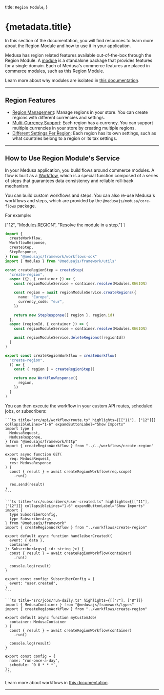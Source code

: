 
  title: `Region Module`,
}

# {metadata.title}

In this section of the documentation, you will find resources to learn more about the Region Module and how to use it in your application.

Medusa has region related features available out-of-the-box through the Region Module. A [module](!docs!/learn/fundamentals/modules) is a standalone package that provides features for a single domain. Each of Medusa's commerce features are placed in commerce modules, such as this Region Module.

<Note>

Learn more about why modules are isolated in [this documentation](!docs!/learn/fundamentals/modules/isolation).

</Note>

---

## Region Features

- [Region Management](/references/region/models/Region): Manage regions in your store. You can create regions with different currencies and settings.
- [Multi-Currency Support](/references/region/models/Region): Each region has a currency. You can support multiple currencies in your store by creating multiple regions.
- [Different Settings Per Region](/references/region/models/Region): Each region has its own settings, such as what countries belong to a region or its tax settings.

---

## How to Use Region Module's Service

In your Medusa application, you build flows around commerce modules. A flow is built as a [Workflow](!docs!/learn/fundamentals/workflows), which is a special function composed of a series of steps that guarantees data consistency and reliable roll-back mechanism. 

You can build custom workflows and steps. You can also re-use Medusa's workflows and steps, which are provided by the `@medusajs/medusa/core-flows` package.

For example:

  ["12", "Modules.REGION", "Resolve the module in a step."]
]

```ts title="src/workflows/create-region.ts" highlights={highlights}
import { 
  createWorkflow, 
  WorkflowResponse,
  createStep,
  StepResponse,
} from "@medusajs/framework/workflows-sdk"
import { Modules } from "@medusajs/framework/utils"

const createRegionStep = createStep(
  "create-region",
  async ({}, { container }) => {
    const regionModuleService = container.resolve(Modules.REGION)

    const region = await regionModuleService.createRegions({
      name: "Europe",
      currency_code: "eur",
    })

    return new StepResponse({ region }, region.id)
  },
  async (regionId, { container }) => {
    const regionModuleService = container.resolve(Modules.REGION)

    await regionModuleService.deleteRegions([regionId])
  }
)

export const createRegionWorkflow = createWorkflow(
  "create-region",
  () => {
    const { region } = createRegionStep()

    return new WorkflowResponse({
      region,
    })
  }
)
```

You can then execute the workflow in your custom API routes, scheduled jobs, or subscribers:

<CodeTabs group="resource-types">
  <CodeTab label="API Route" value="api-route">
    
    ```ts title="src/api/workflow/route.ts" highlights={[["11"], ["12"]]} collapsibleLines="1-6" expandButtonLabel="Show Imports"
    import type {
      MedusaRequest,
      MedusaResponse,
    } from "@medusajs/framework/http"
    import { createRegionWorkflow } from "../../workflows/create-region"

    export async function GET(
      req: MedusaRequest,
      res: MedusaResponse
    ) {
      const { result } = await createRegionWorkflow(req.scope)
        .run()

      res.send(result)
    }
    ```

  </CodeTab>
  <CodeTab label="Subscriber" value="subscriber">
    
    ```ts title="src/subscribers/user-created.ts" highlights={[["11"], ["12"]]} collapsibleLines="1-6" expandButtonLabel="Show Imports"
    import {
      type SubscriberConfig,
      type SubscriberArgs,
    } from "@medusajs/framework"
    import { createRegionWorkflow } from "../workflows/create-region"

    export default async function handleUserCreated({
      event: { data },
      container,
    }: SubscriberArgs<{ id: string }>) {
      const { result } = await createRegionWorkflow(container)
        .run()

      console.log(result)
    }

    export const config: SubscriberConfig = {
      event: "user.created",
    }
    ```

  </CodeTab>
  <CodeTab label="Scheduled Job" value="scheduled-job">
    
    ```ts title="src/jobs/run-daily.ts" highlights={[["7"], ["8"]]}
    import { MedusaContainer } from "@medusajs/framework/types"
    import { createRegionWorkflow } from "../workflows/create-region"

    export default async function myCustomJob(
      container: MedusaContainer
    ) {
      const { result } = await createRegionWorkflow(container)
        .run()

      console.log(result)
    }

    export const config = {
      name: "run-once-a-day",
      schedule: `0 0 * * *`,
    };
    ```

  </CodeTab>
</CodeTabs>

Learn more about workflows in [this documentation](!docs!/learn/fundamentals/workflows).

---

<CommerceModuleSections name="Region" />

